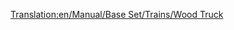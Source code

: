 [[Translation:en/Manual/Base Set/Trains/Wood Truck]]
{{es/Manual/Base Set/Trains/Vagones|Imagen=[[File:en/Manual/Base Set/Trains/Woodtruck.png]]
|Nombre=Vagón de Madera
|PrecioNormal=2.828 € (1,414 £)
|PesoNormal=16 / 46 t
|CapacidadNormal=30 t de madera
|PrecioMono="
|PesoMono=16 / 51 t
|CapacidadMono=35 t de madera
|PrecioMag="
|PesoMag=16 / 53 t
|CapacidadMag=37 t de madera
|Descripción=Con el '''vagón de madera''' puede transportar [[es/Manual/Base Set/Cargos/Madera|madera]]. En el clima [[es/Manual/Clima#templado|templado]] transporta la madera desde el [[es/Manual/Base Set/Industries/Bosque|bosque]] hasta el [[es/Manual/Base Set/Industries/Aserradero|aserradero]].

En el clima [[es/Manual/Clima#subartico|subártico]] desde el [[es/Manual/Base Set/Industries/Bosque|bosque]] hasta la [[es/Manual/Base Set/Industries/Papelera|papelera]]. Aunque hay pocos bosques.

En el clima [[es/Manual/Clima#subtropical|subtropical]] desde el [[es/Manual/Base Set/Industries/Aserradero|aserradero]] hasta la [[es/Manual/Base Set/Industries/Papelera|papelera]]. La madera es el bien más preciado que se puede transportar en el clima. Pero los aserraderos son muy difíciles de encontrar (Esto le da una idea de por qué los bosques tropicales son devastados), aunque puede [[es/Fundar nueva industria|fundar]] si tiene suficiente dinero (791.014 €) en una zona de selva.
}}